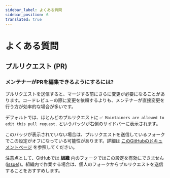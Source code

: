 ```yaml
---
sidebar_label: よくある質問
sidebar_position: 6
translated: true
---
```


# よくある質問

## プルリクエスト (PR)

### メンテナーがPRを編集できるようにするには?

プルリクエストを送信すると、マージする前にさらに変更が必要になることがあります。コードレビューの際に変更を依頼するよりも、メンテナーが直接変更を行う方が効率的な場合が多いです。

デフォルトでは、ほとんどのプルリクエストに `✅ Maintainers are allowed to edit this pull request.` というバッジが右側のサイドバーに表示されます。

このバッジが表示されていない場合は、プルリクエストを送信しているフォークでこの設定がオフになっている可能性があります。詳細は [このGitHubのドキュメントページ](https://docs.github.com/en/pull-requests/collaborating-with-pull-requests/working-with-forks/allowing-changes-to-a-pull-request-branch-created-from-a-fork) を参照してください。

注意点として、GitHubでは **組織** 内のフォークではこの設定を有効にできません ([issue](https://github.com/orgs/community/discussions/5634)))。組織内で作業する場合は、個人のフォークからプルリクエストを送信することをおすすめします。
